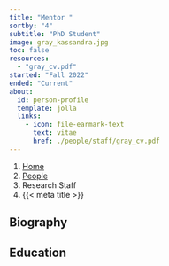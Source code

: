 ```yaml
---
title: "Mentor "
sortby: "4"
subtitle: "PhD Student"
image: gray_kassandra.jpg
toc: false
resources: 
  - "gray_cv.pdf"
started: "Fall 2022"
ended: "Current"
about:
  id: person-profile
  template: jolla
  links:
    - icon: file-earmark-text
      text: vitae
      href: ./people/staff/gray_cv.pdf
---
```


```{=html}
<nav aria-label="breadcrumb">
  <ol class="breadcrumb">
    <li class="breadcrumb-item"><a href="../../index.html">Home</a></li>
    <li class="breadcrumb-item"><a href="../../people.html">People</a></li>
    <li class="breadcrumb-item active">Research Staff</li>
    <li class="breadcrumb-item active" aria-current="page">{{< meta title >}}</li>
  </ol>
</nav>
```

:::{#person-profile}
:::

## Biography
<!-- Kassandra Gray's research interests include interpersonal interactions, emotional expression and communication, individual differences, personality, anxiety, and depression. She is interested in how emotional expression and communication manifest in the therapeutic relationship and the influential role of individual differences (e.g., personality, anxiety, and depression).    -->

<!-- She completed her undergraduate Bachelor of Science degree at Southern Nazarene University in May 2022 and is currently a doctoral student in the Clinical Psychological Science program in the Department of Psychology at the University of Kansas. She is a graduate teaching assistant (GTA) for undergraduate psychology courses and is also a member of the Affective Communication and Computing lab.  -->

## Education

<!-- - [University of Kansas]{.fw-bold} | Lawrence, KS, USA<br /> -->
<!--   PhD Student (Clinical Psychological Science), 2022–Current -->

<!-- - [Southern Nazarene University]{.fw-bold} | Bethany, OK, USA<br /> -->
<!--   BS in Psychology | 2018–2022 -->
